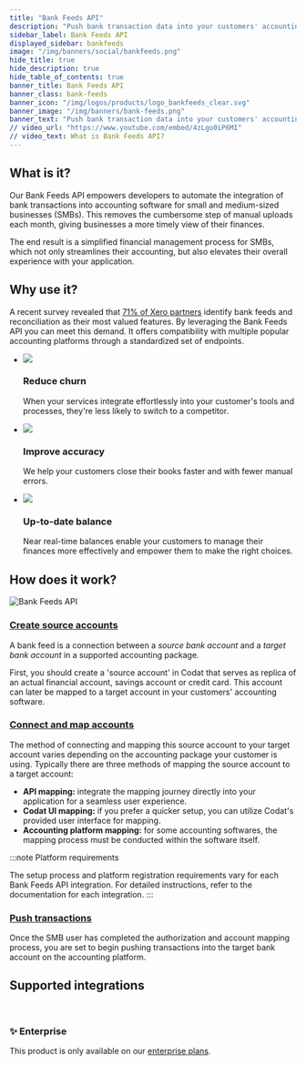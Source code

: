 ```yaml
---
title: "Bank Feeds API"
description: "Push bank transaction data into your customers' accounting platforms with an automated feed"
sidebar_label: Bank Feeds API
displayed_sidebar: bankfeeds
image: "/img/banners/social/bankfeeds.png"
hide_title: true
hide_description: true
hide_table_of_contents: true
banner_title: Bank Feeds API
banner_class: bank-feeds
banner_icon: "/img/logos/products/logo_bankfeeds_clear.svg"
banner_image: "/img/banners/bank-feeds.png"
banner_text: "Push bank transaction data into your customers' accounting platforms with an automated feed"
// video_url: "https://www.youtube.com/embed/4zLgo0iP6MI"
// video_text: What is Bank Feeds API?
---
```



## What is it?

Our Bank Feeds API empowers developers to automate the integration of bank transactions into accounting software for small and medium-sized businesses (SMBs). This removes the cumbersome step of manual uploads each month, giving businesses a more timely view of their finances. 



The end result is a simplified financial management process for SMBs, which not only streamlines their accounting, but also elevates their overall experience with your application.

## Why use it?

A recent survey revealed that [71% of Xero partners](https://www.xero.com/blog/2019/01/new-bank-feeds-process/) identify bank feeds and reconciliation as their most valued features. By leveraging the Bank Feeds API you can meet this demand. It offers compatibility with multiple popular accounting platforms through a standardized set of endpoints. 


<ul className="card-container col-3">
  <li className="card">
    <div class="header">
      <img
        src="/img/wp-icons/copy-feature-bullet.svg"
        class="mini-icon"
      />
      <h3>Reduce churn</h3>
    </div>
    <p>
      When your services integrate effortlessly into your customer's tools and processes, they're less likely to switch to a competitor.
    </p>
  </li>
  <li className="card">
    <div class="header">
      <img
        src="/img/wp-icons/copy-feature-bullet.svg"
        class="mini-icon"
      />
      <h3>Improve accuracy</h3>
    </div>
    <p>
      We help your customers close their books faster and with fewer manual errors.
    </p>
  </li>
    <li className="card">
    <div class="header">
      <img
        src="/img/wp-icons/copy-feature-bullet.svg"
        class="mini-icon"
      />
      <h3>Up-to-date balance</h3>
    </div>
    <p>
      Near real-time balances enable your customers to manage their finances more effectively and empower them to make the right choices.
    </p>
  </li> 
</ul>

## How does it work?

![Bank Feeds API](/img/old/fd21af0-codat_whitepaper_accounting-automation_diagram_B.png)

### [Create source accounts](/bank-feeds/create-account)
A bank feed is a connection between a _source bank account_ and a _target bank account_ in a supported accounting package. 

First, you should create a 'source account' in Codat that serves as replica of an actual financial account, savings account or credit card. This account can later be mapped to a target account in your customers' accounting software.

### [Connect and map accounts](/bank-feeds/mapping)
The method of connecting and mapping this source account to your target account varies depending on the accounting package your customer is using. Typically there are three methods of mapping the source account to a target account:

- **API mapping:** integrate the mapping journey directly into your application for a seamless user experience.
- **Codat UI mapping:** if you prefer a quicker setup, you can utilize Codat's provided user interface for mapping.
- **Accounting platform mapping:** for some accounting softwares, the mapping process must be conducted within the software itself.

:::note Platform requirements

The setup process and platform registration requirements vary for each Bank Feeds API integration. For detailed instructions, refer to the documentation for each integration.
:::

### [Push transactions](/bank-feeds/pushing-transactions)
Once the SMB user has completed the authorization and account mapping process, you are set to begin pushing transactions into the target bank account on the accounting platform. 

## Supported integrations
<br/>

<IntegrationsList integrations={bankfeedsIntegrations}/>

<div className="card">
  <h3>✨ Enterprise</h3>

  <p>This product is only available on our <a href="/configure/create-account">enterprise plans</a>.</p>

</div>

